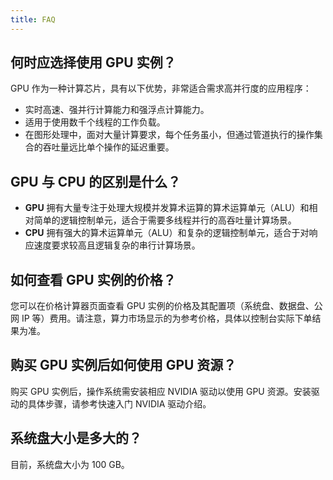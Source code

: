 ```yaml
---
title: FAQ
---
```


## 何时应选择使用 GPU 实例？

GPU 作为一种计算芯片，具有以下优势，非常适合需求高并行度的应用程序：

- 实时高速、强并行计算能力和强浮点计算能力。
- 适用于使用数千个线程的工作负载。
- 在图形处理中，面对大量计算要求，每个任务虽小，但通过管道执行的操作集合的吞吐量远比单个操作的延迟重要。

## GPU 与 CPU 的区别是什么？

- **GPU** 拥有大量专注于处理大规模并发算术运算的算术运算单元（ALU）和相对简单的逻辑控制单元，适合于需要多线程并行的高吞吐量计算场景。
- **CPU** 拥有强大的算术运算单元（ALU）和复杂的逻辑控制单元，适合于对响应速度要求较高且逻辑复杂的串行计算场景。



## 如何查看 GPU 实例的价格？

您可以在价格计算器页面查看 GPU 实例的价格及其配置项（系统盘、数据盘、公网 IP 等）费用。请注意，算力市场显示的为参考价格，具体以控制台实际下单结果为准。

## 购买 GPU 实例后如何使用 GPU 资源？

购买 GPU 实例后，操作系统需安装相应 NVIDIA 驱动以使用 GPU 资源。安装驱动的具体步骤，请参考快速入门 NVIDIA 驱动介绍。

## 系统盘大小是多大的？

目前，系统盘大小为 100 GB。
